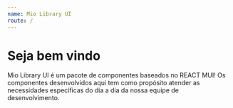 ```yaml
---
name: Mio Library UI
route: /
---
```


# Seja bem vindo

Mio Library UI é um pacote de componentes baseados no REACT MUI!
Os componentes desenvolvidos aqui tem como propósito atender as necessidades específicas do dia a dia da nossa equipe de desenvolvimento.

